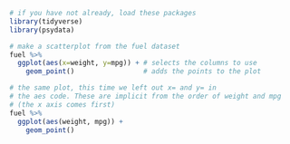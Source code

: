
```r
# if you have not already, load these packages
library(tidyverse)
library(psydata)

# make a scatterplot from the fuel dataset
fuel %>%
  ggplot(aes(x=weight, y=mpg)) + # selects the columns to use
    geom_point()                 # adds the points to the plot

# the same plot, this time we left out x= and y= in
# the aes code. These are implicit from the order of weight and mpg
# (the x axis comes first)
fuel %>%
  ggplot(aes(weight, mpg)) +
    geom_point()         

```
